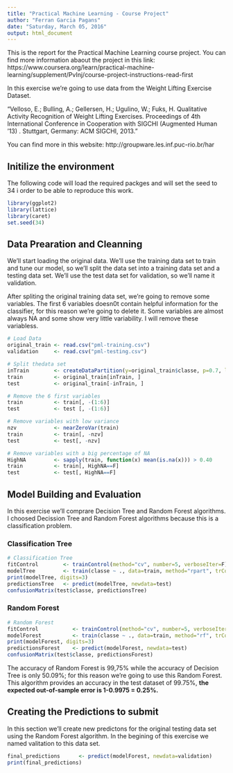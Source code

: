 ---
title: "Practical Machine Learning - Course Project"
author: "Ferran Garcia Pagans"
date: "Saturday, March 05, 2016"
output: html_document
---
This is the report for the Practical Machine Learning course project. You can find more information abaout the project in this link:
https://www.coursera.org/learn/practical-machine-learning/supplement/PvInj/course-project-instructions-read-first

In this exercise we're going to use data from the Weight Lifting Exercise Dataset. 

"Velloso, E.; Bulling, A.; Gellersen, H.; Ugulino, W.; Fuks, H. Qualitative Activity Recognition of Weight Lifting Exercises. Proceedings of 4th International Conference in Cooperation with SIGCHI (Augmented Human '13) . Stuttgart, Germany: ACM SIGCHI, 2013."

You can find more in this website: http://groupware.les.inf.puc-rio.br/har

## Initilize the environment
The following code will load the required packges and will set the seed to 34 i order to be able to reproduce this work.

```{r}
library(ggplot2)
library(lattice)
library(caret)
set.seed(34)
```

## Data Prearation and Cleanning
We'll start loading the original data. We'll use the training data set to train and tune our model, so we'll split the data set into a training data set and a testing data set. We'll use the test data set for validation, so we'll name it validation.

After spliting the original training data set, we're going to remove some variables. The first 6 variables doesn0t contain helpful information for the classifier, for this reason we're going to delete it. Some variables are almost always NA and some show very little variability. I will remove these variabless.

```{r}
# Load Data
original_train <- read.csv("pml-training.csv")
validation     <- read.csv("pml-testing.csv")

# Split thedata set 
inTrain        <- createDataPartition(y=original_train$classe, p=0.7, list=F)
train          <- original_train[inTrain, ]
test           <- original_train[-inTrain, ]

# Remove the 6 first variables
train          <- train[, -(1:6)]
test           <- test [, -(1:6)]

# Remove variables with low variance
nzv            <- nearZeroVar(train)
train          <- train[, -nzv]
test           <- test[, -nzv]

# Remove variables with a big percentage of NA
HighNA         <- sapply(train, function(x) mean(is.na(x))) > 0.40
train          <- train[, HighNA==F]
test           <- test[, HighNA==F]

```

## Model Building and Evaluation
In this exercise we'll comprare Decision Tree and Random Forest algorithms. I choosed Decission Tree and Random Forest algorithms because this is a classification problem.

### Classification Tree
```{r}
# Classification Tree
fitControl        <- trainControl(method="cv", number=5, verboseIter=F)
modelTree         <- train(classe ~ ., data=train, method="rpart", trControl=fitControl)
print(modelTree, digits=3)
predictionsTree   <- predict(modelTree, newdata=test)
confusionMatrix(test$classe, predictionsTree)
```

### Random Forest
```{r}
# Random Forest
fitControl           <- trainControl(method="cv", number=5, verboseIter=F)
modelForest          <- train(classe ~ ., data=train, method="rf", trControl=fitControl)
print(modelForest, digits=3)
predictionsForest    <- predict(modelForest, newdata=test)
confusionMatrix(test$classe, predictionsForest)

```

The accuracy of Random Forest is 99,75% while the accuracy of Decision Tree is only 50.09%; for this reason we're going to use this Random Forest. This algorithm provides an accuracy in the test dataset of 99.75%, **the expected out-of-sample error is 1-0.9975 = 0.25%.**

## Creating the Predictions to submit
In this section we'll create new predictons for the original testing data set using the Random Forest algorithm. In the begining of this exercise we named valitation to this data set. 
 
 
```{r}

final_predictions      <- predict(modelForest, newdata=validation)
print(final_predictions)

```


